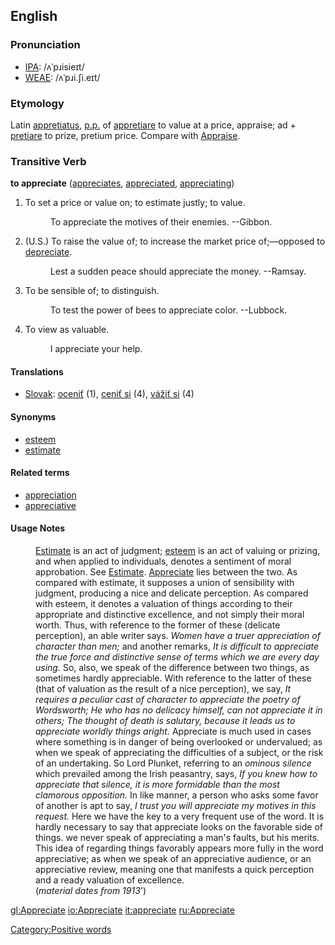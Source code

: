 ==English==
===Pronunciation===
* [[IPA]]: /ʌˈpɹisieɪt/
* [[WEAE]]: /ʌˈpɹi.ʃi.eɪt/

===Etymology===
Latin [[appretiatus]], [[p.p.]] of [[appretiare]] to value at a price, appraise; ad + [[pretiare]] to prize, pretium price. Compare with [[Appraise]].

===Transitive Verb===
'''to appreciate''' ([[appreciates]], [[appreciated]], [[appreciating]])

# To set a price or value on; to estimate justly; to value.
#:    To appreciate the motives of their enemies. --Gibbon.
# (U.S.) To raise the value of; to increase the market price of;&mdash;opposed to [[depreciate]].
#:    Lest a sudden peace should appreciate the money. --Ramsay.
# To be sensible of; to distinguish.
#:    To test the power of bees to appreciate color. --Lubbock.
# To view as valuable.
#: I appreciate your help.

==== Translations ====
*[[Slovak]]: [[oceniť]] (1), [[ceniť si]] (4), [[vážiť si]] (4)

====Synonyms====
*[[esteem]]
*[[estimate]]

====Related terms====
*[[appreciation]]
*[[appreciative]]

====Usage Notes====
:[[Estimate]] is an act of judgment; [[esteem]] is an act of valuing or prizing, and when applied to individuals, denotes a sentiment of moral approbation. See [[Estimate]]. [[Appreciate]] lies between the two. As compared with estimate, it supposes a union of sensibility with judgment, producing a nice and  delicate perception. As compared with esteem, it denotes a valuation of things according to their  appropriate and distinctive excellence, and not simply  their moral worth. Thus, with reference to the former  of these (delicate perception), an able writer says. ''Women have a truer appreciation of character than  men;'' and another remarks, ''It is difficult to appreciate the true force and distinctive sense of terms which we are every day using.'' So, also, we speak of the difference between two things, as sometimes hardly appreciable. With reference to the  latter of these (that of valuation as the result of a nice perception), we say, ''It requires a peculiar  cast of character to appreciate the poetry of Wordsworth;'' ''He who has no delicacy himself, can  not appreciate it in others;'' ''The thought of death  is salutary, because it leads us to appreciate worldly  things aright.'' Appreciate is much used in cases  where something is in danger of being overlooked or undervalued; as when we speak of appreciating the  difficulties of a subject, or the risk of an undertaking. So Lord Plunket, referring to an ''ominous silence'' which prevailed among the Irish  peasantry, says, ''If you knew how to appreciate that  silence, it is more formidable than the most clamorous  opposition.'' In like manner, a person who asks some  favor of another is apt to say, ''I trust you will  appreciate my motives in this request.'' Here we have  the key to a very frequent use of the word. It is hardly necessary to say that appreciate looks on the  favorable side of things. we never speak of appreciating a man's faults, but his merits. This idea  of regarding things favorably appears more fully in the word appreciative; as when we speak of an appreciative audience, or an appreciative review, meaning one that manifests a quick perception and a ready valuation of excellence.<BR>(''material dates from 1913''')


<!-- material copied from Webster's Revised Unabridged Dictionary (1913) -->

[[Category:Positive words]]

[[gl:Appreciate]]
[[io:Appreciate]]
[[it:appreciate]]
[[ru:Appreciate]]